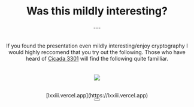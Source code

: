 
<PageTitle title="CMU PGP | LXXIII" />
<Header />

# Was this mildly interesting?
<Author author="Manu Anish" date="4/6/22" displayName="manuanish" />
---
<br />
<br />


If you found the presentation even mildly interesting/enjoy cryptography
I would highly reccomend that you try out the following. Those who have heard of
[Cicada 3301](https://en.wikipedia.org/wiki/Cicada_3301) will find the following quite familliar.
<br/>
<br/>
<br/>
<img src="advert.png" />
<br/>
<br/>
<div style={{textAlign: 'center', fontSize: 50, fontWeight: 900}}>
<span style={{}}>[lxxiii.vercel.app](https://lxxiii.vercel.app)</span>
</div>
<Button href="/" text="Return Home" />
<Footer />
